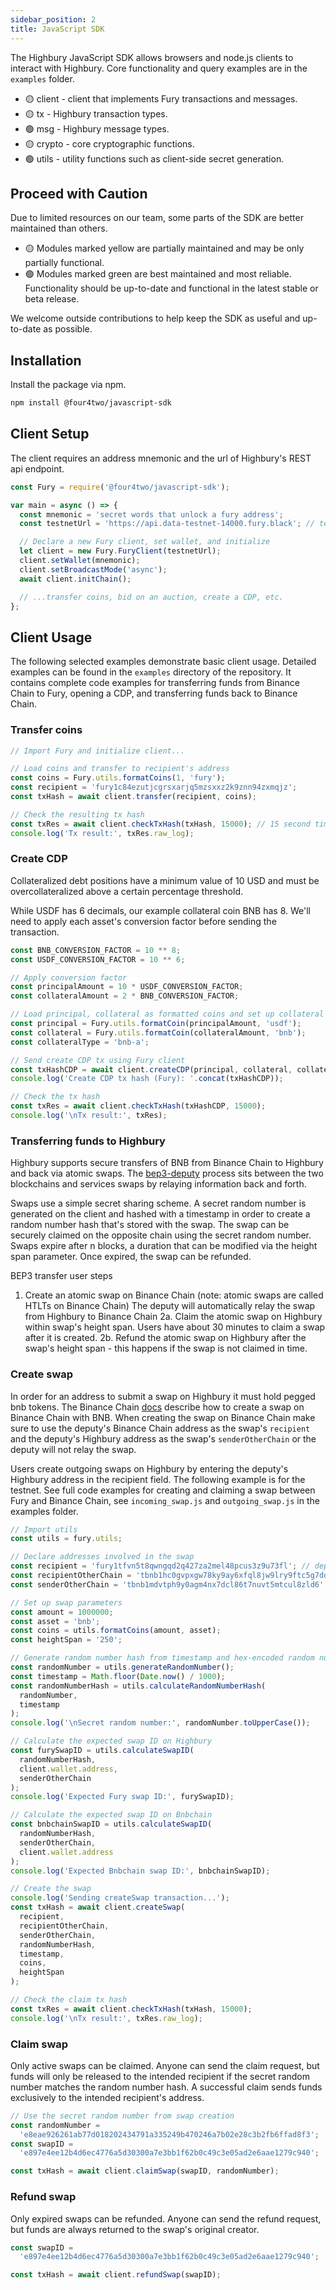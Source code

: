 ```yaml
---
sidebar_position: 2
title: JavaScript SDK
---
```


The Highbury JavaScript SDK allows browsers and node.js clients to interact with Highbury. Core functionality and query examples are in the `examples` folder.

- 🟡 client - client that implements Fury transactions and messages.
- 🟡 tx - Highbury transaction types.
- 🟢 msg - Highbury message types.
- 🟡 crypto - core cryptographic functions.
- 🟢 utils - utility functions such as client-side secret generation.

## Proceed with Caution

Due to limited resources on our team, some parts of the SDK are better maintained than others.

- 🟡 Modules marked yellow are partially maintained and may be only partially functional.
- 🟢 Modules marked green are best maintained and most reliable. Functionality should be up-to-date and functional in the latest stable or beta release.

We welcome outside contributions to help keep the SDK as useful and up-to-date as possible.

## Installation

Install the package via npm.

```bash
npm install @four4two/javascript-sdk
```

## Client Setup

The client requires an address mnemonic and the url of Highbury's REST api endpoint.

```javascript
const Fury = require('@four4two/javascript-sdk');

var main = async () => {
  const mnemonic = 'secret words that unlock a fury address';
  const testnetUrl = 'https://api.data-testnet-14000.fury.black'; // testnet REST api endpoint

  // Declare a new Fury client, set wallet, and initialize
  let client = new Fury.FuryClient(testnetUrl);
  client.setWallet(mnemonic);
  client.setBroadcastMode('async');
  await client.initChain();

  // ...transfer coins, bid on an auction, create a CDP, etc.
};
```

## Client Usage

The following selected examples demonstrate basic client usage. Detailed examples can be found in the `examples` directory of the repository. It contains complete code examples for transferring funds from Binance Chain to Fury, opening a CDP, and transferring funds back to Binance Chain.

### Transfer coins

```javascript
// Import Fury and initialize client...

// Load coins and transfer to recipient's address
const coins = Fury.utils.formatCoins(1, 'fury');
const recipient = 'fury1c84ezutjcgrsxarjq5mzsxxz2k9znn94zxmqjz';
const txHash = await client.transfer(recipient, coins);

// Check the resulting tx hash
const txRes = await client.checkTxHash(txHash, 15000); // 15 second timeout
console.log('Tx result:', txRes.raw_log);
```

### Create CDP

Collateralized debt positions have a minimum value of 10 USD and must be overcollateralized above a certain percentage threshold.

While USDF has 6 decimals, our example collateral coin BNB has 8. We'll need to apply each asset's conversion factor before sending the transaction.

```javascript
const BNB_CONVERSION_FACTOR = 10 ** 8;
const USDF_CONVERSION_FACTOR = 10 ** 6;

// Apply conversion factor
const principalAmount = 10 * USDF_CONVERSION_FACTOR;
const collateralAmount = 2 * BNB_CONVERSION_FACTOR;

// Load principal, collateral as formatted coins and set up collateral type
const principal = Fury.utils.formatCoin(principalAmount, 'usdf');
const collateral = Fury.utils.formatCoin(collateralAmount, 'bnb');
const collateralType = 'bnb-a';

// Send create CDP tx using Fury client
const txHashCDP = await client.createCDP(principal, collateral, collateralType);
console.log('Create CDP tx hash (Fury): '.concat(txHashCDP));

// Check the tx hash
const txRes = await client.checkTxHash(txHashCDP, 15000);
console.log('\nTx result:', txRes);
```

### Transferring funds to Highbury

Highbury supports secure transfers of BNB from Binance Chain to Highbury and back via atomic swaps. The [bep3-deputy](https://github.com/binance-chain/bep3-deputy) process sits between the two blockchains and services swaps by relaying information back and forth.

Swaps use a simple secret sharing scheme. A secret random number is generated on the client and hashed with a timestamp in order to create a random number hash that's stored with the swap. The swap can be securely claimed on the opposite chain using the secret random number. Swaps expire after n blocks, a duration that can be modified via the height span parameter. Once expired, the swap can be refunded.

BEP3 transfer user steps

1. Create an atomic swap on Binance Chain (note: atomic swaps are called HTLTs on Binance Chain)
   The deputy will automatically relay the swap from Highbury to Binance Chain
   2a. Claim the atomic swap on Highbury within swap's height span. Users have about 30 minutes to claim a swap after it is created.
   2b. Refund the atomic swap on Highbury after the swap's height span - this happens if the swap is not claimed in time.

### Create swap

In order for an address to submit a swap on Highbury it must hold pegged bnb tokens. The Binance Chain [docs](https://docs.binance.org/atomic-swap.html) describe how to create a swap on Binance Chain with BNB. When creating the swap on Binance Chain make sure to use the deputy's Binance Chain address as the swap's `recipient` and the deputy's Highbury address as the swap's `senderOtherChain` or the deputy will not relay the swap.

Users create outgoing swaps on Highbury by entering the deputy's Highbury address in the recipient field. The following example is for the testnet. See full code examples for creating and claiming a swap between Fury and Binance Chain, see `incoming_swap.js` and `outgoing_swap.js` in the examples folder.

```javascript
// Import utils
const utils = fury.utils;

// Declare addresses involved in the swap
const recipient = 'fury1tfvn5t8qwngqd2q427za2mel48pcus3z9u73fl'; // deputy's address on Highbury testnet
const recipientOtherChain = 'tbnb1hc0gvpxgw78ky9ay6xfql8jw9lry9ftc5g7ddj'; // user's address on bnbchain testnet
const senderOtherChain = 'tbnb1mdvtph9y0agm4nx7dcl86t7nuvt5mtcul8zld6'; // deputy's address on bnbchain testnet

// Set up swap parameters
const amount = 1000000;
const asset = 'bnb';
const coins = utils.formatCoins(amount, asset);
const heightSpan = '250';

// Generate random number hash from timestamp and hex-encoded random number
const randomNumber = utils.generateRandomNumber();
const timestamp = Math.floor(Date.now() / 1000);
const randomNumberHash = utils.calculateRandomNumberHash(
  randomNumber,
  timestamp
);
console.log('\nSecret random number:', randomNumber.toUpperCase());

// Calculate the expected swap ID on Highbury
const furySwapID = utils.calculateSwapID(
  randomNumberHash,
  client.wallet.address,
  senderOtherChain
);
console.log('Expected Fury swap ID:', furySwapID);

// Calculate the expected swap ID on Bnbchain
const bnbchainSwapID = utils.calculateSwapID(
  randomNumberHash,
  senderOtherChain,
  client.wallet.address
);
console.log('Expected Bnbchain swap ID:', bnbchainSwapID);

// Create the swap
console.log('Sending createSwap transaction...');
const txHash = await client.createSwap(
  recipient,
  recipientOtherChain,
  senderOtherChain,
  randomNumberHash,
  timestamp,
  coins,
  heightSpan
);

// Check the claim tx hash
const txRes = await client.checkTxHash(txHash, 15000);
console.log('\nTx result:', txRes.raw_log);
```

### Claim swap

Only active swaps can be claimed. Anyone can send the claim request, but funds will only be released to the intended recipient if the secret random number matches the random number hash. A successful claim sends funds exclusively to the intended recipient's address.

```javascript
// Use the secret random number from swap creation
const randomNumber =
  'e8eae926261ab77d018202434791a335249b470246a7b02e28c3b2fb6ffad8f3';
const swapID =
  'e897e4ee12b4d6ec4776a5d30300a7e3bb1f62b0c49c3e05ad2e6aae1279c940';

const txHash = await client.claimSwap(swapID, randomNumber);
```

### Refund swap

Only expired swaps can be refunded. Anyone can send the refund request, but funds are always returned to the swap's original creator.

```javascript
const swapID =
  'e897e4ee12b4d6ec4776a5d30300a7e3bb1f62b0c49c3e05ad2e6aae1279c940';

const txHash = await client.refundSwap(swapID);
```

